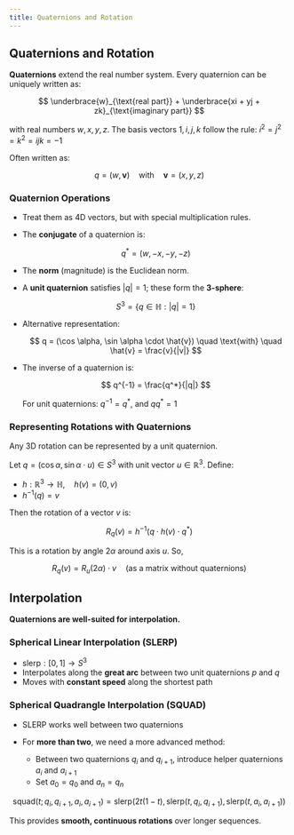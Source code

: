 ```yaml
---
title: Quaternions and Rotation
---
```


## Quaternions and Rotation

**Quaternions** extend the real number system. Every quaternion can be uniquely written as:

$$
\underbrace{w}_{\text{real part}} + \underbrace{xi + yj + zk}_{\text{imaginary part}}
$$

with real numbers $w, x, y, z$. The basis vectors $1, i, j, k$ follow the rule: $i^2 = j^2 = k^2 = ijk = -1$

Often written as:

$$
q = (w, \mathbf{v}) \quad \text{with} \quad \mathbf{v} = (x, y, z)
$$

### Quaternion Operations

* Treat them as 4D vectors, but with special multiplication rules.
* The **conjugate** of a quaternion is:

  $$
  q^* = (w, -x, -y, -z)
  $$
* The **norm** (magnitude) is the Euclidean norm.
* A **unit quaternion** satisfies $|q| = 1$; these form the **3-sphere**:

  $$
  S^3 = \{ q \in \mathbb{H} : |q| = 1 \}
  $$
* Alternative representation:

  $$
  q = (\cos \alpha, \sin \alpha \cdot \hat{v}) \quad \text{with} \quad \hat{v} = \frac{v}{|v|}
  $$
* The inverse of a quaternion is:

  $$
  q^{-1} = \frac{q^*}{|q|}
  $$

  For unit quaternions: $q^{-1} = q^*$, and $q q^* = 1$

### Representing Rotations with Quaternions

Any 3D rotation can be represented by a unit quaternion.

Let $q = (\cos \alpha, \sin \alpha \cdot u) \in S^3$ with unit vector $u \in \mathbb{R}^3$. Define:

* $h: \mathbb{R}^3 \rightarrow \mathbb{H}, \quad h(v) = (0, v)$
* $h^{-1}(q) = v$

Then the rotation of a vector $v$ is:

$$
R_q(v) = h^{-1}(q \cdot h(v) \cdot q^*)
$$

This is a rotation by angle $2\alpha$ around axis $u$. So,

$$
R_q(v) = R_u(2\alpha) \cdot v \quad \text{(as a matrix without quaternions)}
$$

## Interpolation

**Quaternions are well-suited for interpolation.**

### Spherical Linear Interpolation (SLERP)

* $\text{slerp} : [0, 1] \rightarrow S^3$
* Interpolates along the **great arc** between two unit quaternions $p$ and $q$
* Moves with **constant speed** along the shortest path

### Spherical Quadrangle Interpolation (SQUAD)

* SLERP works well between two quaternions
* For **more than two**, we need a more advanced method:

  * Between two quaternions $q_i$ and $q_{i+1}$, introduce helper quaternions $a_i$ and $a_{i+1}$
  * Set $a_0 = q_0$ and $a_n = q_n$

$$
\text{squad}(t; q_i, q_{i+1}, a_i, a_{i+1}) = \text{slerp}(2t(1-t), \text{slerp}(t, q_i, q_{i+1}), \text{slerp}(t, a_i, a_{i+1}))
$$

This provides **smooth, continuous rotations** over longer sequences.

